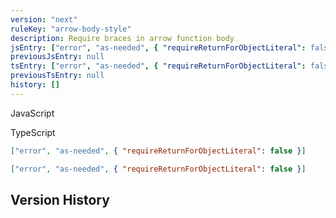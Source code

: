 ```yaml
---
version: "next"
ruleKey: "arrow-body-style"
description: Require braces in arrow function body
jsEntry: ["error", "as-needed", { "requireReturnForObjectLiteral": false }]
previousJsEntry: null
tsEntry: ["error", "as-needed", { "requireReturnForObjectLiteral": false }]
previousTsEntry: null
history: []
---
```


<Tabs defaultValue="js">

<TabsList>
  <TabsTrigger value="js">
    <div className="flex gap-2 items-center">
      <RuleLevelIcon level="error" />
      <p>JavaScript</p>
    </div>
  </TabsTrigger>
  <TabsTrigger value="ts">
    <div className="flex gap-2 items-center">
      <RuleLevelIcon ts level="error" />
      <p>TypeScript</p>
    </div>
  </TabsTrigger>
</TabsList>

<TabsContent value="js">

```json
["error", "as-needed", { "requireReturnForObjectLiteral": false }]
```

</TabsContent>

<TabsContent value="ts">

```json
["error", "as-needed", { "requireReturnForObjectLiteral": false }]
```

</TabsContent>

</Tabs>

## Version History

<RuleHistory ruleKey="arrow-body-style" />
